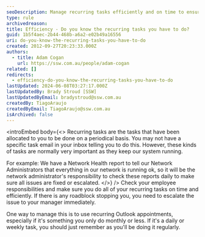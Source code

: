 ```yaml
---
seoDescription: Manage recurring tasks efficiently and on time to ensure smooth system operations, utilizing tools like Outlook appointments for periodic reminders.
type: rule
archivedreason:
title: Efficiency - Do you know the recurring tasks you have to do?
guid: 1b5f4aec-2b44-468b-a6a2-e02b49a16556
uri: do-you-know-the-recurring-tasks-you-have-to-do
created: 2012-09-27T20:23:33.000Z
authors:
  - title: Adam Cogan
    url: https://ssw.com.au/people/adam-cogan
related: []
redirects:
  - efficiency-do-you-know-the-recurring-tasks-you-have-to-do
lastUpdated: 2024-06-08T03:27:17.000Z
lastUpdatedBy: Brady Stroud [SSW]
lastUpdatedByEmail: bradystroud@ssw.com.au
createdBy: TiagoAraujo
createdByEmail: TiagoAraujo@ssw.com.au
isArchived: false
---
```


<introEmbed
  body={<>
Recurring tasks are the tasks that have been allocated to you to be done on a periodical basis. You may not have a specific task email in your inbox telling you to do this. However, these kinds of tasks are normally very important as they keep our system running.

For example: We have a Network Health report to tell our Network Administrators that everything in our network is running ok, so it will be the network administrator's responsibility to check these reports daily to make sure all issues are fixed or escalated.
  </>}
/>
Check your employee responsibilities and make sure you do all of your recurring tasks on time and efficiently. If there is any roadblock stopping you, you need to escalate the issue to your manager immediately.

One way to manage this is to use recurring Outlook appointments, especially if it's something you only do monthly or less. If it's a daily or weekly task, you should just remember as you'll be doing it regularly.
